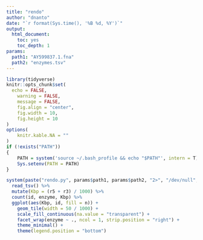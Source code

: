 ```yaml
---
title: "rendo"
author: "dnanto"
date: "`r format(Sys.time(), '%B %d, %Y')`"
output: 
  html_document: 
    toc: yes
    toc_depth: 1
params:
  path1: "AY599837.1.fna"
  path2: "enzymes.tsv"
---
```


```r
library(tidyverse)
knitr::opts_chunk$set(
  echo = FALSE,
	warning = FALSE,
	message = FALSE,
	fig.align = "center",
	fig.width = 10,
	fig.height = 10
)
options(
	knitr.kable.NA = ""
)
if (!exists("PATH"))
{
	PATH = system('source ~/.bash_profile && echo "$PATH"', intern = T)
	Sys.setenv(PATH = PATH)
}
```

```r
system(paste("rendo.py", params$path1, params$path2, "2>", "/dev/null", collapse = " "), intern = T) %>%
  read_tsv() %>%
  mutate(Kbp = (r5 + r3) / 1000) %>%
  count(id, enzyme, Kbp) %>%
  ggplot(aes(Kbp, id, fill = n)) +
    geom_tile(width = 50 / 1000) +
    scale_fill_continuous(na.value = "transparent") +
    facet_wrap(enzyme ~ ., ncol = 1, strip.position = "right") +
    theme_minimal() +
    theme(legend.position = "bottom")
```
